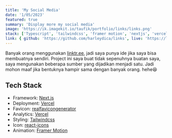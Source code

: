 ```yaml
---
title: 'My Social Media'
date: '1/05/2023'
featured: true
summary: 'Display more my social media'
image: 'https://ik.imagekit.io/taufik/portfolio/links/links.png'
stack: ['Typescript', 'tailwindcss', 'framer motion', 'nextjs', 'vercel']
link: { github: 'https://github.com/harleydica/links', live: 'https://links.taufikcrisnawan.dev' }
---
```


Banyak orang menggunakan [linktr.ee](https://linktr.ee), jadi saya punya ide jika saya bisa membuatnya sendiri. Project ini saya buat tidak sepenuhnya buatan saya, saya mengunakan beberapa sumber yang dijadikan menjadi satu. Jadi mohon maaf jika bentuknya hampir sama dengan banyak orang. hehe😆

## Tech Stack

- Framework: [Next.js](https://nextjs.org/)
- Deployment: [Vercel](https://vercel.com)
- Favicon: [realfavicongenerator](https://realfavicongenerator.net/)
- Analytics: [Vercel](https://vercel.com/)
- Styling: [Tailwindcss](https://tailwindcss.com)
- Icon: [react-icons](https://react-icons.github.io/react-icons/)
- Animation: [Framer Motion](https://www.framer.com/motion/)